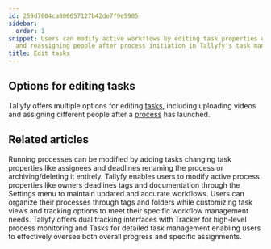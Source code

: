 ```yaml
---
id: 259d7604ca806657127b42de7f9e5905
sidebar:
  order: 1
snippet: Users can modify active workflows by editing task properties uploading media
  and reassigning people after process initiation in Tallyfy's task management system.
title: Edit tasks
---
```


## Options for editing tasks

Tallyfy offers multiple options for editing [tasks](/products/pro/tracking-and-tasks/tasks/), including uploading videos and assigning different people after a [process](/products/pro/tracking-and-tasks/processes/) has launched.



<PageTree />


## Related articles
<CardGrid>
<LinkTitleCard header="<b>Processes > Edit processes</b>" href="/products/pro/tracking-and-tasks/processes/edit-processes/" > Running processes can be modified by adding tasks changing task properties like assignees and deadlines renaming the process or archiving/deleting it entirely. </LinkTitleCard>
<LinkTitleCard header="<b>Edit Processes > Edit tasks and process properties</b>" href="/products/pro/tracking-and-tasks/processes/edit-processes/how-can-i-edit-tasks-and-processes-in-tallyfy/" > Tallyfy enables users to modify active process properties like owners deadlines tags and documentation through the Settings menu to maintain updated and accurate workflows. </LinkTitleCard>
<LinkTitleCard header="<b>Tracker View > Organize processes</b>" href="/products/pro/tracking-and-tasks/tracker-view/organize-processes/" > Users can organize their processes through tags and folders while customizing task views and tracking options to meet their specific workflow management needs. </LinkTitleCard>
<LinkTitleCard header="<b>Pro > Tracking</b>" href="/products/pro/tracking-and-tasks/" > Tallyfy offers dual tracking interfaces with Tracker for high-level process monitoring and Tasks for detailed task management enabling users to effectively oversee both overall progress and specific assignments. </LinkTitleCard>
</CardGrid>